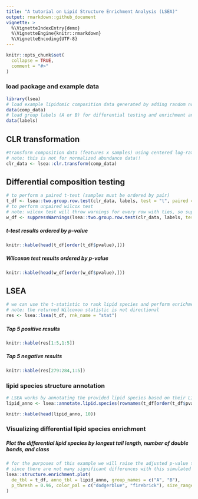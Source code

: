 ```yaml
---
title: "A tutorial on Lipid Structure Enrichment Analysis (LSEA)"
output: rmarkdown::github_document
vignette: >
  %\VignetteIndexEntry{demo}
  %\VignetteEngine{knitr::rmarkdown}
  %\VignetteEncoding{UTF-8}
---
```


```r
knitr::opts_chunk$set(
  collapse = TRUE,
  comment = "#>"
)
```
### load package and example data
```r
library(lsea)
# load example lipidomic composition data generated by adding random noise to real data
data(comp_data)
# load group labels (A or B) for differential testing and enrichment analysis
data(labels)
```
## CLR transformation
```r
#transform composition data (features x samples) using centered log-ratio transformation
# note: this is not for normalized abundance data!!
clr_data <- lsea::clr.transform(comp_data)
```
## Differential composition testing
```r
# to perform a paired t-test (samples must be ordered by pair)
t_df <- lsea::two.group.row.test(clr_data, labels, test = "t", paired = TRUE)
# to perform unpaired wilcox test
# note: wilcox test will throw warnings for every row with ties, so suppress those warnings
w_df <- suppressWarnings(lsea::two.group.row.test(clr_data, labels, test = "w", paired = FALSE))
```
##### t-test results ordered by p-value
```r
knitr::kable(head(t_df[order(t_df$pvalue),]))
```
##### Wilcoxon test results ordered by p-value
```r
knitr::kable(head(w_df[order(w_df$pvalue),]))
```
## LSEA
```r
# we can use the t-statistic to rank lipid species and perform enrichment analysis using the GSEA algorithm
# note: the returned Wilcoxon statistic is not directional
res <- lsea::lsea(t_df, rnk_name = "stat")
```
##### Top 5 positive results
```r
knitr::kable(res[1:5,1:5])
```
##### Top 5 negative results
```r
knitr::kable(res[279:284,1:5])
```
### lipid species structure annotation
```r
# LSEA works by annotating the provided lipid species based on their LIPIDMAPS-style name
lipid_anno <- lsea::annotate.lipid.species(rownames(t_df[order(t_df$pvalue),]))
```

```r
knitr::kable(head(lipid_anno, 10))
```
### Visualizing differential lipid species enrichment
##### Plot the differential lipid species by longest tail length, number of double bonds, and class
```r
# for the purposes of this example we will raise the adjusted p-value threshold
# since there are not many significant differences with this simulated data
lsea::structure.enrichment.plot(
  de_tbl = t_df, anno_tbl = lipid_anno, group_names = c("A", "B"),
  p_thresh = 0.96, color_pal = c("dodgerblue", "firebrick"), size_range = c(0.25, 2.5)
)
```

